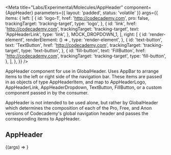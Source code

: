 


<Meta
  title="Labs/Experimental/Molecules/AppHeader"
  component={AppHeader}
  parameters={{ layout: 'padded', status: 'volatile' }}
  args={{
    items: {
      left: [
        {
          id: 'logo-1',
          href: 'http://codecademy.com',
          pro: false,
          trackingTarget: 'tracking-target',
          type: 'logo',
        },
        {
          id: 'link',
          href: 'http://codecademy.com',
          trackingTarget: 'tracking-target',
          text: 'AppHeaderLink',
          type: 'link',
        },
        MOCK_DROPDOWN_1,
      ],
      right: [
        {
          id: 'render-element',
          renderElement: () => <IconButton icon={FaviconIcon} />,
          type: 'render-element',
        },
        {
          id: 'text-button',
          text: 'TextButton',
          href: 'http://codecademy.com',
          trackingTarget: 'tracking-target',
          type: 'text-button',
        },
        {
          id: 'fill-button',
          text: 'FillButton',
          href: 'http://codecademy.com',
          trackingTarget: 'tracking-target',
          type: 'fill-button',
        },
      ],
    },
  }}
/>

AppHeader component for use in GlobalHeader. Uses AppBar to arrange items to the left or right side of the navigation bar. These items are passed in as objects of type AppHeaderItem, and map to AppHeaderLogo, AppHeaderLink, AppHeaderDropdown, TextButton, FillButton, or a custom component passed in by the consumer.

AppHeader is not intended to be used alone, but rather by GlobalHeader which determines the composition of each of the Pro, Free, and Anon versions of Codecademy's global navigation header and passes the corresponding items to AppHeader.

## AppHeader

<Canvas>
  <Story name="AppHeader">{(args) => <AppHeader {...args} />}</Story>
</Canvas>

<PropsTable story="AppHeader" />
